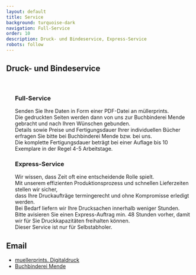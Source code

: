 ```yaml
---
layout: default
title: Service
background: turquoise-dark
navigation: Full-Service
order: 10
description: Druck- und Bindeservice, Express-Service
robots: follow
---
```

<div className="flowing-text">
  <h2> Druck- und Bindeservice</h2>
  <br/>
  <ul>
   <h3>Full-Service</h3>
  Senden Sie Ihre Daten in Form einer PDF-Datei an müllerprints.
  <br/>Die gedruckten Seiten werden dann von uns zur Buchbinderei Mende gebracht und nach Ihren Wünschen gebunden.
  <br/>Details sowie Preise und Fertigungsdauer Ihrer individuellen Bücher erfragen
  Sie bitte bei Buchbinderei Mende bzw. bei uns.
  <br/>Die komplette Fertigungsdauer beträgt bei einer Auflage bis 10 Exemplare in der Regel 4-5 Arbeitstage.
  
  <h3>Express-Service</h3>
       Wir wissen, dass Zeit oft eine entscheidende Rolle spielt. 
  <br/>Mit unserem effizienten Produktionsprozess und schnellen Lieferzeiten stellen wir sicher, 
  <br/>dass Ihre Druckaufträge termingerecht und ohne Kompromisse erledigt werden.
  <br/>Bei Bedarf liefern wir Ihre Drucksachen innerhalb weniger Stunden.
  <br/>Bitte avisieren Sie einen Express-Auftrag min. 48 Stunden vorher, damit wir für Sie Druckkapazitäten freihalten
  können.
  <br/>Dieser Service ist nur für Selbstabholer.
  </ul>
  <h2>Email</h2>
  <ul>
    <li><a href="mailto:muellerprints@t-online.de">muellerprints. Digitaldruck</a></li>
    <li><a href="mailto:info@buchbinderei-mende.de">Buchbinderei Mende</a></li>
  </ul>
</div>
